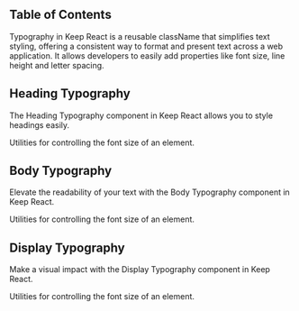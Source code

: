 
## Table of Contents

Typography in Keep React is a reusable className that simplifies text styling, offering a consistent way to format and present text across a web application. It allows developers to easily add properties like font size, line height and letter spacing.

## Heading Typography

The Heading Typography component in Keep React allows you to style headings easily.

<CodeSnippet content={HeadingCode}>
  <Heading />
</CodeSnippet>

Utilities for controlling the font size of an element.

<PropertiesTable>
  <HeadingContent />
</PropertiesTable>

## Body Typography

Elevate the readability of your text with the Body Typography component in Keep React.

<CodeSnippet content={BodyTypoCode} activeTab={1}>
  <BodyTypo />
</CodeSnippet>

Utilities for controlling the font size of an element.

<PropertiesTable>
  <BodyContent />
</PropertiesTable>

## Display Typography

Make a visual impact with the Display Typography component in Keep React.

<CodeSnippet content={DisplayCode} activeTab={1}>
  <Display />
</CodeSnippet>

Utilities for controlling the font size of an element.

<PropertiesTable>
  <DisplayContent />
</PropertiesTable>
